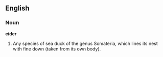 ==English==

===Noun===

'''eider'''

#Any species of sea duck of the genus Somateria, which  lines its nest with fine down (taken from its own body).